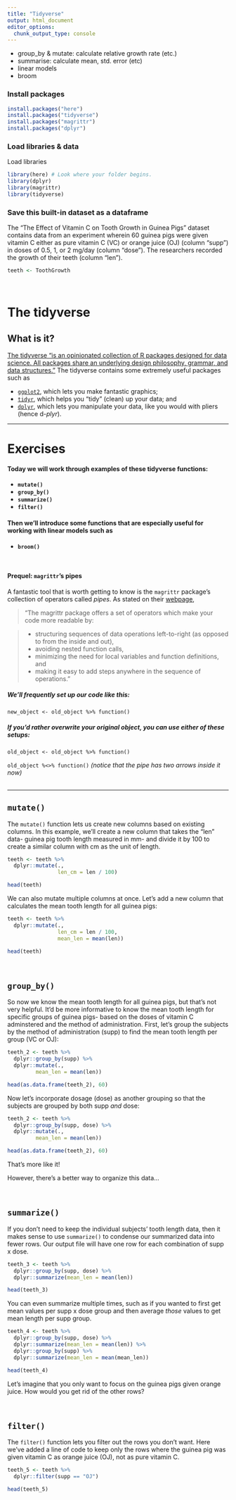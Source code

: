 ```yaml
---
title: "Tidyverse"
output: html_document
editor_options: 
  chunk_output_type: console
---
```


- group_by & mutate: calculate relative growth rate (etc.)
- summarise: calculate mean, std. error (etc)
- linear models
- broom

### Install packages 
```r
install.packages("here")
install.packages("tidyverse")
install.packages("magrittr")
install.packages("dplyr")
```

### Load libraries & data
Load libraries
```r
library(here) # Look where your folder begins.
library(dplyr)
library(magrittr)
library(tidyverse)
```

### Save this built-in dataset as a dataframe
The "The Effect of Vitamin C on Tooth Growth in Guinea Pigs" dataset contains data from an experiment wherein 60 guinea pigs were given vitamin C either as pure vitamin C (VC) or orange juice (OJ) (column "supp") in doses of 0.5, 1, or 2 mg/day (column "dose"). The researchers recorded the growth of their teeth (column "len").
```r
teeth <- ToothGrowth
```
<br/>

# The tidyverse
## What is it?
[The tidyverse "is an opinionated collection of R packages designed for data science. All packages share an underlying design philosophy, grammar, and data structures."](https://www.tidyverse.org/) The tidyverse contains some extremely useful packages such as

- <code>[ggplot2](https://ggplot2.tidyverse.org/)</code>, which lets you make fantastic graphics;
- <code>[tidyr](https://tidyr.tidyverse.org/)</code>, which helps you "tidy" (clean) up your data; and
- <code>[dplyr](https://dplyr.tidyverse.org/)</code>, which lets you manipulate your data, like you would with pliers (hence d-*plyr*).
<br/>

***
# Exercises

#### Today we will work through examples of these tidyverse functions:

- **<code>mutate()</code>**
- **<code>group_by()</code>**
- **<code>summarize()</code>**
- **<code>filter()</code>**

#### Then we'll introduce some functions that are especially useful for working with linear models such as 

- **<code>broom()</code>**

<br/>
  
#### Prequel: <code>magrittr</code>'s pipes
A fantastic tool that is worth getting to know is the <code>magrittr</code> package's collection of operators called *pipes*. As stated on their [webpage](https://magrittr.tidyverse.org/),

> "The magrittr package offers a set of operators which make your code more readable by:

> - structuring sequences of data operations left-to-right (as opposed to from the inside and out),
> - avoiding nested function calls,
> - minimizing the need for local variables and function definitions, and
> - making it easy to add steps anywhere in the sequence of operations."  
  
##### We'll frequently set up our code like this:

<code>new_object <- old_object %>% function()</code>


##### If you'd rather overwrite your original object, you can use either of these setups:

<code>old_object <- old_object %>% function()</code>

<code>old_object %<>% function()</code> *(notice that the pipe has two arrows inside it now)* <br/><br/>

***

## **<code>mutate()</code>**
The <code>mutate()</code> function lets us create new columns based on existing columns. In this example, we'll create a new column that takes the "len" data- guinea pig tooth length measured in mm- and divide it by 100 to create a similar column with cm as the unit of length.

```r
teeth <- teeth %>%
  dplyr::mutate(.,
                len_cm = len / 100)

head(teeth)
```

We can also mutate multiple columns at once. Let's add a new column that calculates the mean tooth length for all guinea pigs:
```r
teeth <- teeth %>%
  dplyr::mutate(.,
                len_cm = len / 100,
                mean_len = mean(len))

head(teeth)
```

<br/>

## **<code>group_by()</code>**
So now we know the mean tooth length for all guinea pigs, but that's not very helpful. It'd be more informative to know the mean tooth length for specific groups of guinea pigs- based on the doses of vitamin C adminstered and the method of administration.
First, let's group the subjects by the method of administration (supp) to find the mean tooth length per group (VC or OJ):
```r
teeth_2 <- teeth %>%
  dplyr::group_by(supp) %>%
  dplyr::mutate(.,
         mean_len = mean(len))

head(as.data.frame(teeth_2), 60)
```


Now let's incorporate dosage (dose) as another grouping so that the subjects are grouped by both supp *and* dose:
```r
teeth_2 <- teeth %>%
  dplyr::group_by(supp, dose) %>%
  dplyr::mutate(.,
         mean_len = mean(len))

head(as.data.frame(teeth_2), 60)
```

That's more like it!

However, there's a better way to organize this data...

<br/>

## **<code>summarize()</code>**
If you don't need to keep the individual subjects' tooth length data, then it makes sense to use <code>summarize()</code> to condense our summarized data into fewer rows. Our output file will have one row for each combination of supp x dose.
```r
teeth_3 <- teeth %>%
  dplyr::group_by(supp, dose) %>%
  dplyr::summarize(mean_len = mean(len))

head(teeth_3)
```

You can even summarize multiple times, such as if you wanted to first get mean values per supp x dose group and then average *those* values to get mean length per supp group.
```r
teeth_4 <- teeth %>%
  dplyr::group_by(supp, dose) %>%
  dplyr::summarize(mean_len = mean(len)) %>%
  dplyr::group_by(supp) %>%
  dplyr::summarize(mean_len = mean(mean_len))

head(teeth_4)
```


Let's imagine that you only want to focus on the guinea pigs given orange juice. How would you get rid of the other rows?

<br/>

## **<code>filter()</code>**
The <code>filter()</code> function lets you filter out the rows you don't want. Here we've added a line of code to keep only the rows where the guinea pig was given vitamin C as orange juice (OJ), not as pure vitamin C.
```r
teeth_5 <- teeth %>%
  dplyr::filter(supp == "OJ")

head(teeth_5)
```

